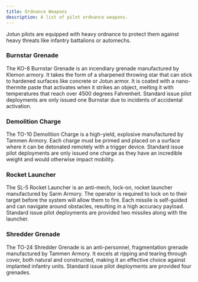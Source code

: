 ```yaml
---
title: Ordnance Weapons
description: A list of pilot ordnance weapons.
---
```


Jotun pilots are equipped with heavy ordnance to protect them against heavy threats like infantry battalions or automechs.

### Burnstar Grenade
The KO-8 Burnstar Grenade is an incendiary grenade manufactured by Klemon armory. It takes the form of a sharpened throwing star that can stick to hardened surfaces like concrete or Jotun armor. It is coated with a nano-thermite paste that activates when it strikes an object, melting it with temperatures that reach over 4500 degrees Fahrenheit. Standard issue pilot deployments are only issued one Burnstar due to incidents of accidental activation.

### Demolition Charge
The TO-10 Demolition Charge is a high-yield, explosive manufactured by Tammen Armory. Each charge must be primed and placed on a surface where it can be detonated remotely with a trigger device. Standard issue pilot deployments are only issued one charge as they have an incredible weight and would otherwise impact mobility.

### Rocket Launcher
The SL-5 Rocket Launcher is an anti-mech, lock-on, rocket launcher manufactured by Sarm Armory. The operator is required to lock on to their target before the system will allow them to fire. Each missile is self-guided and can navigate around obstacles, resulting in a high accuracy payload. Standard issue pilot deployments are provided two missiles along with the launcher.

### Shredder Grenade
The TO-24 Shredder Grenade is an anti-personnel, fragmentation grenade manufactured by Tammen Armory. It excels at ripping and tearing through cover, both natural and constructed, making it an effective choice against implanted infantry units. Standard issue pilot deployments are provided four grenades.
